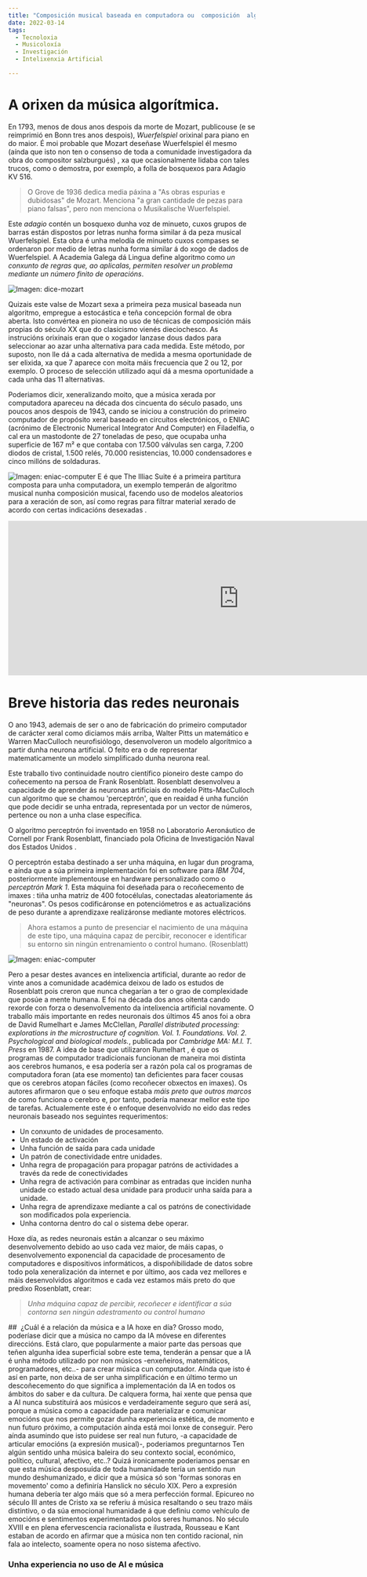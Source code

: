 ```yaml
---
title: "Composición musical baseada en computadora ou  composición  algorítmica de música"
date: 2022-03-14
tags:
  - Tecnoloxia
  - Musicoloxía
  - Investigación
  - Intelixenxia Artificial

---
```


# A orixen da música algorítmica.

En 1793, menos de dous anos despois da morte de Mozart, publicouse  (e se  reimprimió en  Bonn tres anos despois), *Wuerfelspiel* orixinal para piano en do maior. É moi probable que Mozart deseñase  Wuerfelspiel él mesmo (aínda que isto non ten o consenso de toda a comunidade investigadora da obra do compositor  salzburgués) , xa que ocasionalmente lidaba con tales trucos, como o demostra, por exemplo,  a folla de bosquexos para Adagio  KV 516. 
> O Grove de 1936 dedica media páxina a "As obras  espurias e dubidosas" de Mozart. Menciona "a gran cantidade de pezas para piano falsas", pero non menciona o  Musikalische  Wuerfelspiel.

Este *adagio* contén un bosquexo dunha voz de  minueto, cuxos grupos de barras están dispostos por letras nunha forma similar á da peza musical  Wuerfelspiel. Esta obra é unha melodía de  minueto cuxos compases se ordenaron por medio de letras nunha forma similar á do xogo de dados de  Wuerfelspiel.
A Academia  Galega dá  Lingua define algoritmo como *un conxunto de  regras que,  ao  aplicalas, permiten resolver un problema mediante un número finito de  operacións*.

![Imagen: dice-mozart](./dice-mozart.jpg)

Quizais este valse de Mozart sexa a primeira peza musical baseada nun algoritmo, empregue a estocástica e teña  concepción formal de obra aberta. Isto convértea en pioneira no uso de técnicas de composición máis propias do século  XX que do clasicismo  vienés  dieciochesco.
As instrucións orixinais eran que o xogador lanzase dous dados para seleccionar ao azar unha alternativa para cada medida. Este método, por suposto, non lle dá a cada alternativa de medida a mesma oportunidade de ser elixida, xa que 7 aparece con moita máis frecuencia que 2 ou 12, por exemplo. O proceso de selección utilizado aquí dá a mesma oportunidade a cada unha das 11 alternativas. 

Poderiamos dicir, xeneralizando moito, que a música xerada por computadora apareceu na década dos cincuenta do século pasado, uns poucos anos despois de 1943, cando se iniciou a construción do primeiro computador de propósito xeral baseado en circuítos electrónicos, o ENIAC (acrónimo de  Electronic  Numerical  Integrator  And  Computer) en Filadelfia, o cal era un  mastodonte de 27 toneladas de peso, que ocupaba unha superficie de 167 m² e que contaba con 17.500 válvulas sen carga, 7.200  diodos de cristal, 1.500  relés, 70.000 resistencias, 10.000  condensadores e cinco millóns de soldaduras. 

![Imagen: eniac-computer](./eniac.jpg)
E é que The  Illiac Suite é a primeira partitura composta para unha computadora, un exemplo temperán de algoritmo musical nunha composición musical, facendo uso de modelos aleatorios para a xeración de son, así como regras para filtrar material xerado de acordo con certas indicacións desexadas .

<iframe width="940" height="315" src="https://www.youtube.com/embed/0F75bckGBA0" title="YouTube video player" frameborder="0" allow="accelerometer; autoplay; clipboard-write; encrypted-media; gyroscope; picture-in-picture" allowfullscreen></iframe>

# Breve historia das redes neuronais

O ano 1943, ademais de ser o ano de fabricación do primeiro  computador de carácter xeral como diciamos máis arriba, Walter  Pitts un matemático e Warren  MacCulloch  neurofisiólogo, desenvolveron un modelo algorítmico a partir dunha neurona artificial. O feito era o de representar matematicamente un modelo simplificado dunha neurona real. 

Este traballo tivo continuidade noutro científico pioneiro deste campo do coñecemento na persoa de Frank  Rosenblatt.  Rosenblatt desenvolveu a capacidade de aprender ás neuronas artificiais do modelo Pitts-MacCulloch cun algoritmo que se chamou 'perceptrón', que en  reaidad é unha función que pode decidir se unha entrada, representada por un  vector de números, pertence ou non a unha clase específica. 

O algoritmo  perceptrón foi inventado en 1958 no Laboratorio Aeronáutico de  Cornell por Frank  Rosenblatt, financiado pola Oficina de Investigación Naval dos Estados Unidos . 

O  perceptrón estaba destinado a ser unha máquina, en lugar dun programa, e aínda que a súa primeira implementación foi en software para  *IBM 704*, posteriormente implementouse en hardware personalizado como o *perceptrón Mark 1*. Esta máquina foi deseñada para o recoñecemento de imaxes : tiña unha matriz de 400  fotocélulas, conectadas aleatoriamente ás "neuronas". Os pesos codificáronse en  potenciómetros e as actualizacións de peso durante a aprendizaxe realizáronse mediante motores eléctricos.  

> Ahora estamos a punto de presenciar el nacimiento de una máquina de este tipo, una máquina capaz de percibir, reconocer e identificar su entorno sin ningún entrenamiento o control humano. (Rosenblatt)

![Imagen: eniac-computer](./rosenblatt.jpeg)

Pero a pesar destes avances en intelixencia artificial, durante ao redor de vinte anos a comunidade académica deixou de lado os estudos de  Rosenblatt pois creron que nunca chegarían a ter o grao de complexidade que posúe a mente humana.
E foi na década dos anos oitenta cando rexorde con forza o desenvolvemento da intelixencia artificial novamente.
O traballo máis importante en redes neuronais dos últimos 45 anos foi a obra  de David  Rumelhart e James  McClellan, *Parallel  distributed  processing:  explorations  in  the  microstructure  of  cognition.  Vol. 1.  Foundations.  Vol. 2.  Psychological  and  biological  models.*, publicada por *Cambridge  MA:  M.I. T.  Press* en 1987. 
A idea de base que utilizaron  Rumelhart , é que os programas de computador tradicionais funcionan de maneira moi distinta aos cerebros humanos, e esa podería ser a razón pola cal os programas de computadora foran (ata ese momento) tan deficientes para facer cousas que os cerebros atopan fáciles (como recoñecer obxectos en imaxes). Os autores afirmaron que o seu enfoque estaba *máis preto que outros marcos* de como funciona o cerebro e, por tanto, podería manexar mellor este tipo de tarefas. Actualemente este é o enfoque desenvolvido no eido das redes neuronais baseado nos seguintes requerimentos:

- Un conxunto de unidades de procesamento.
- Un estado de activación
- Unha función de saída para cada unidade
- Un patrón de conectividade entre unidades.
- Unha regra de propagación para propagar patróns de actividades a  través da rede de conectividades
- Unha regra de activación para combinar as entradas que inciden nunha unidade co estado actual desa unidade para producir unha saída para a unidade.
- Unha regra de aprendizaxe mediante a cal os patróns de conectividade son modificados pola experiencia.
- Unha contorna dentro do cal o sistema debe operar.

Hoxe día, as redes neuronais están a alcanzar o seu máximo desenvolvemento debido ao uso cada vez maior, de máis capas, o desenvolvemento exponencial da capacidade de procesamento de computadores e dispositivos informáticos, a dispoñibilidade de datos sobre todo pola xeneralización da internet e por último, aos cada vez mellores e máis desenvolvidos algoritmos e cada vez estamos máis preto do que predixo  Rosenblatt, crear:

> *Unha máquina capaz de percibir, recoñecer e identificar a súa contorna sen ningún adestramento ou control humano*

##  ¿Cuál é a relación da música e a IA hoxe en día?
Grosso modo, poderíase dicir que a música no campo da  IA móvese en diferentes direccións. Está claro, que popularmente a maior parte das persoas que teñen algunha idea superficial sobre este tema, tenderán a pensar que a  IA é unha método utilizado por non músicos -enxeñeiros, matemáticos, programadores, etc..- para crear música  cun computador. 
Aínda que isto é así en parte, non deixa de ser unha simplificación e en último termo un descoñecemento do que significa a implementación da  IA en todos os ámbitos do saber e da cultura. 
De calquera forma, hai xente que pensa que a AI nunca  substituirá aos músicos e verdadeiramente seguro que será así, porque a música como a capacidade para materializar e comunicar emocións que nos permite gozar dunha experiencia estética, de momento e nun futuro próximo, a computación aínda está moi lonxe de conseguir.
Pero aínda asumindo que isto puidese ser real nun futuro, -a capacidade de articular emocións (a expresión musical)-, poderiamos preguntarnos Ten algún sentido unha música baleira do seu contexto social, económico, político, cultural, afectivo, etc..? Quizá ironicamente poderiamos pensar en que esta música desposuída de toda humanidade tería un sentido nun mundo  deshumanizado, e dicir que a música só son 'formas sonoras en movemento' como a definiría  Hanslick no século  XIX. Pero a expresión humana debería ter algo máis que só a mera perfección formal. 
Epicureo no século III antes de Cristo xa se referiu á música resaltando o seu trazo máis distintivo, o da súa emocional humanidade á que definiu como vehículo de emocións e sentimentos experimentados polos seres humanos. 
No século  XVIII e en plena efervescencia racionalista e ilustrada, Rousseau e  Kant estaban de acordo en afirmar que a música non ten contido racional, nin fala ao intelecto, soamente opera no noso sistema afectivo.

### Unha experiencia no uso de AI e música 
